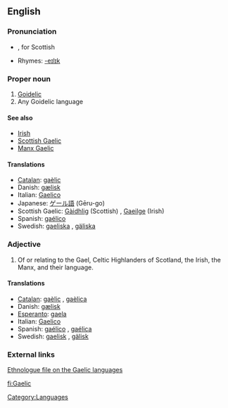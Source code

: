 {{see|gaèlic}}
==English==
{{wikipedia}}
===Pronunciation===
*{{IPA|/geɪlɪk/}}, {{IPA|/gælɪk/}} for Scottish
*Rhymes: [[Rhymes:English:-eɪlɪk|-eɪlɪk]]

===Proper noun===
{{en-proper noun}}

# [[Goidelic]]
# Any Goidelic language

====See also====
*[[Irish]]
*[[Scottish Gaelic]]
*[[Manx Gaelic]]

====Translations====
{{rfc-trans}}
*[[Catalan]]: [[gaèlic]] {{m}}
*Danish: [[gælisk]]
*Italian: [[Gaelico]]
*Japanese: [[ゲール語]] (Gēru-go)
*Scottish Gaelic: [[Gàidhlig]] (Scottish) {{f}}, [[Gaeilge]] (Irish) {{f}}
*Spanish: [[gaélico]] {{m}}
*Swedish: [[gaeliska]] {{c}}, [[gäliska]] {{c}}

===Adjective===
{{en-adj|-}}

# Of or relating to the Gael, Celtic Highlanders of Scotland, the Irish, the Manx, and their language.

====Translations====
*[[Catalan]]: [[gaèlic]] {{m}}, [[gaèlica]] {{f}}
*Danish: [[gælisk]]
*[[Esperanto]]: [[gaela]]
*Italian: [[Gaelico]]
*Spanish: [[gaélico]] {{m}}, [[gaélica]] {{f}}
*Swedish: [[gaelisk]] , [[gälisk]]

===External links===
[http://www.ethnologue.com/show_family.asp?subid=90049 Ethnologue file on the Gaelic languages]

[[Category:Languages]]

[[fi:Gaelic]]